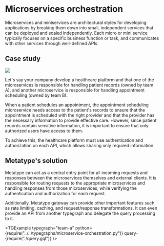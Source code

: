 
# Microservices orchestration

Microservices and miniservices are architectural styles for developing applications by breaking them down into small, independent services that can be deployed and scaled independently. Each micro or mini service typically focuses on a specific business function or task, and communicates with other services through well-defined APIs.

## Case study

<div className="text-center md:float-right p-8">

![](image.drawio.svg)

</div>

Let's say your company develop a healthcare platform and that one of the microservices is responsible for handling patient records (owned by team A), and another microservice is responsible for handling appointment scheduling (owned by team B).

When a patient schedules an appointment, the appointment scheduling microservice needs access to the patient's records to ensure that the appointment is scheduled with the right provider and that the provider has the necessary information to provide effective care. However, since patient records contain sensitive information, it is important to ensure that only authorized users have access to them.

To achieve this, the healthcare platform must use authentication and authorization on each API, which allows sharing only required information.

## Metatype's solution

Metatype can act as a central entry point for all incoming requests and responses between the microservices themselves and external clients. It is responsible for routing requests to the appropriate microservices and handling responses from those microservices, while verifying the authentication and authorization for each request.

Additionally, Metatype gateway can provide other important features such as rate limiting, caching, and request/response transformations. It can even provide an API from another typegraph and delegate the query processing to it.

<TGExample
  typegraph="team-a"
  python={require("../../typegraphs/microservice-orchestration.py")}
  query={require("./query.gql")}
/>
